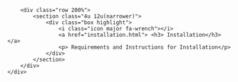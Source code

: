 <!--html_preserve-->
<section class="wrapper style1">
	<div class="container">
		<div class="row 200%">
			<section class="4u 12u(narrower)">
				<div class="box highlight">
					<i class="icon major fa-wrench"></i>
					<a href="installation.html"> <h3> Installation</h3></a>
					<p> Requirements and Instructions for Installation</p>
				</div>
			</section>
		</div>
	</div>
</section>
<!--/html_preserve-->
